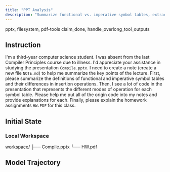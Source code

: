 ```yaml
---
title: "PPT Analysis"
description: "Summarize functional vs. imperative symbol tables, extract and annotate all related code from Compile.pptx, and explain the homework in HW.PDF."
---
```


<Columns cols={2}>
  <Card title="MCP Server" icon="cloud">
    pptx, filesystem, pdf-tools
  </Card>
  <Card title="Local Tool" icon="terminal">
    claim_done, handle_overlong_tool_outputs
  </Card>
</Columns>

## Instruction

I'm a third-year computer science student. I was absent from the last Compiler Principles course due to illness. I'd appreciate your assistance in studying the presentation `Compile.pptx`. I need to create a note (create a new file `NOTE.md`) to help me summarize the key points of the lecture. First, please summarize the definitions of functional and imperative symbol tables and their differences in insertion operations. Then, I see a lot of code in the presentation that represents the different modes of operation for each symbol table. Please help me put all of the origin code into my notes and provide explanations for each. Finally, please explain the homework assignments `HW.PDF` for this class.



## Initial State

### Local Workspace

<div className="file-tree">
<a href="https://github.com/hkust-nlp/mcpbench_dev/tree/finalpool_dev/tasks/finalpool/ppt-analysis/initial_workspace">workspace</a>/
├── Compile.pptx
└── HW.pdf
</div>


## Model Trajectory
